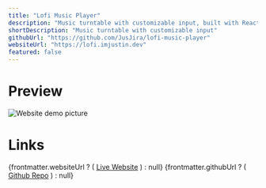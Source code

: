 ```yaml
---
title: "Lofi Music Player"
description: "Music turntable with customizable input, built with ReactJs"
shortDescription: "Music turntable with customizable input"
githubUrl: "https://github.com/JusJira/lofi-music-player"
websiteUrl: "https://lofi.imjustin.dev"
featured: false
---
```


# Preview

<div class="flex items-center justify-center">
<Image
    src={webImage}
    alt="Website demo picture"
  />
</div>

# Links

<div class="flex flex-col">
  {frontmatter.websiteUrl ? (
    <a href={frontmatter.websiteUrl}>Live Website</a>
  ) : null}
  {frontmatter.githubUrl ? (
    <a href={frontmatter.githubUrl}>Github Repo</a>
  ) : null}
</div>
